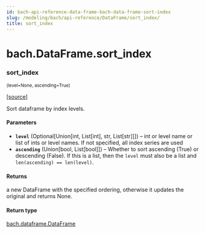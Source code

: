 ```yaml
---
id: bach-api-reference-data-frame-bach-data-frame-sort-index
slug: /modeling/bach/api-reference/DataFrame/sort_index/
title: sort_index
---
```


# bach.DataFrame.sort_index

<div className="method">

### <span className="name">sort_index</span>

<small className="parameter-list">(<span className="parameter" id="level">level=None</span>, <span className="parameter" id="ascending">ascending=True</span>)</small>


&#8203;<span className="view-source">[[source]](https://github.com/objectiv/objectiv-analytics/blob/main/bach/bach/dataframe.py)</span>

<div className="content">

Sort dataframe by index levels.


#### Parameters

* **`level`** (Optional[Union[int, List[int], str, List[str]]]) – int or level name or list of ints or level names.
If not specified, all index series are used
* **`ascending`** (Union[bool, List[bool]]) – Whether to sort ascending (True) or descending (False). If this is a list, then the
`level` must also be a list and `len(ascending) == len(level)`.



#### Returns

a new DataFrame with the specified ordering,
otherwise it updates the original and returns None.



#### Return type

[bach.dataframe.DataFrame](/modeling/bach/api-reference/DataFrame/bach.DataFrame.mdx)



</div>


</div>
